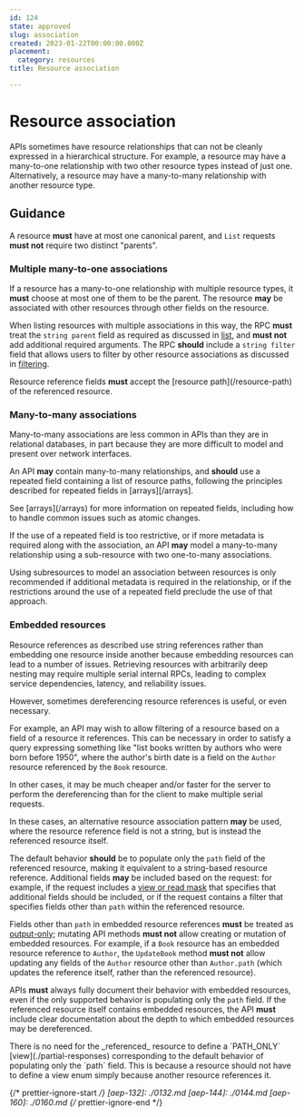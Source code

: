 ```yaml
---
id: 124
state: approved
slug: association
created: 2023-01-22T00:00:00.000Z
placement:
  category: resources
title: Resource association

--- 
```


# Resource association

APIs sometimes have resource relationships that can not be cleanly expressed in
a hierarchical structure. For example, a resource may have a many-to-one
relationship with two other resource types instead of just one. Alternatively,
a resource may have a many-to-many relationship with another resource type.

## Guidance

A resource <b class="font-extrabold	text-red-700">must</b> have at most one canonical parent, and `List` requests
<b class="font-extrabold	text-red-700">must not</b> require two distinct "parents".

### Multiple many-to-one associations

If a resource has a many-to-one relationship with multiple resource types, it
<b class="font-extrabold	text-red-700">must</b> choose at most one of them to be the parent. The resource <b class="font-extrabold text-green-700">may</b> be
associated with other resources through other fields on the resource.


<Tabs>
  <TabItem label="Protocol Buffers">
  
  
  <Sample path="../aep.dev/aep/general/0124/multiple_many_to_one.proto" type="protobuf" token1="message Book" token2="" />
  
  
  </TabItem>
  <TabItem label="OpenAPI 3.0">
  
  
  <Sample path="../aep.dev/aep/general/0124/multiple_many_to_one.oas.yaml" type="yml" token1="Book" token2="" />
  
  
  </TabItem>
</Tabs>
    

When listing resources with multiple associations in this way, the RPC <b class="font-extrabold	text-red-700">must</b>
treat the `string parent` field as required as discussed in [list](/list), and
<b class="font-extrabold	text-red-700">must not</b> add additional required arguments. The RPC <b class="font-extrabold	text-yellow-700">should</b> include a
`string filter` field that allows users to filter by other resource
associations as discussed in [filtering](/filtering).

<Aside type="note" title="Note">
  Resource reference fields <b class="font-extrabold	text-red-700">must</b> accept the
  [resource path](/resource-path) of the referenced resource.
</Aside>

### Many-to-many associations

Many-to-many associations are less common in APIs than they are in relational
databases, in part because they are more difficult to model and present over
network interfaces.

An API <b class="font-extrabold text-green-700">may</b> contain many-to-many relationships, and <b class="font-extrabold	text-yellow-700">should</b> use a
repeated field containing a list of resource paths, following the principles
described for repeated fields in [arrays][/arrays].


<Tabs>
  <TabItem label="Protocol Buffers">
  
  
  <Sample path="../aep.dev/aep/general/0124/many_to_many_repeated.proto" type="protobuf" token1="message Book" token2="" />
  
  
  </TabItem>
  <TabItem label="OpenAPI 3.0">
  
  
  <Sample path="../aep.dev/aep/general/0124/many_to_many_repeated.oas.yaml" type="yml" token1="Book" token2="" />
  
  
  </TabItem>
</Tabs>
    

<Aside type="note" title="Note">
  See [arrays](/arrays) for more information on repeated fields,
  including how to handle common issues such as atomic changes.
</Aside>

If the use of a repeated field is too restrictive, or if more metadata is
required along with the association, an API <b class="font-extrabold text-green-700">may</b> model a many-to-many
relationship using a sub-resource with two one-to-many associations.


<Tabs>
  <TabItem label="Protocol Buffers">
  
  
  <Sample path="../aep.dev/aep/general/0124/many_to_many_subresource.proto" type="protobuf" token1="message BookAuthor" token2="" />
  
  
  </TabItem>
  <TabItem label="OpenAPI 3.0">
  
  
  <Sample path="../aep.dev/aep/general/0124/many_to_many_subresource.oas.yaml" type="yml" token1="BookAuthor" token2="" />
  
  
  </TabItem>
</Tabs>
    

<Aside type="note" title="Note">
  Using subresources to model an association between resources is only
  recommended if additional metadata is required in the relationship, or if the
  restrictions around the use of a repeated field preclude the use of that
  approach.
</Aside>

### Embedded resources

Resource references as described use string references rather than embedding
one resource inside another because embedding resources can lead to a number of
issues. Retrieving resources with arbitrarily deep nesting may require multiple
serial internal RPCs, leading to complex service dependencies, latency, and
reliability issues.

However, sometimes dereferencing resource references is useful, or even
necessary.

For example, an API may wish to allow filtering of a resource based on a field
of a resource it references. This can be necessary in order to satisfy a query
expressing something like "list books written by authors who were born before
1950", where the author's birth date is a field on the `Author` resource
referenced by the `Book` resource.

In other cases, it may be much cheaper and/or faster for the server to perform
the dereferencing than for the client to make multiple serial requests.

In these cases, an alternative resource association pattern <b class="font-extrabold text-green-700">may</b> be used,
where the resource reference field is not a string, but is instead the
referenced resource itself.

The default behavior <b class="font-extrabold	text-yellow-700">should</b> be to populate only the `path` field of the
referenced resource, making it equivalent to a string-based resource reference.
Additional fields <b class="font-extrabold text-green-700">may</b> be included based on the request: for example, if the
request includes a [view or read mask](./partial-responses) that specifies that
additional fields should be included, or if the request contains a filter that
specifies fields other than `path` within the referenced resource.

Fields other than `path` in embedded resource references <b class="font-extrabold	text-red-700">must</b> be treated as
[output-only](./field-behavior); mutating API methods <b class="font-extrabold	text-red-700">must not</b> allow
creating or mutation of embedded resources. For example, if a `Book` resource
has an embedded resource reference to `Author`, the `UpdateBook` method **must
not** allow updating any fields of the `Author` resource other than
`Author.path` (which updates the reference itself, rather than the referenced
resource).

APIs <b class="font-extrabold	text-red-700">must</b> always fully document their behavior with embedded resources,
even if the only supported behavior is populating only the `path` field. If the
referenced resource itself contains embedded resources, the API <b class="font-extrabold	text-red-700">must</b>
include clear documentation about the depth to which embedded resources may be
dereferenced.

<Aside type="note" title="Note">
  There is no need for the _referenced_ resource to define a
  `PATH_ONLY` [view](./partial-responses) corresponding to the default behavior
  of populating only the `path` field. This is because a resource should not have
  to define a view enum simply because another resource references it.
</Aside>


<Tabs>
  <TabItem label="Protocol Buffers">
  
  
  <Sample path="../aep.dev/aep/general/0124/embedded_resource.proto" type="protobuf" token1="message Book" token2="" />
  
  
  </TabItem>
  <TabItem label="OpenAPI 3.0">
  
  
  <Sample path="../aep.dev/aep/general/0124/embedded_resource.oas.yaml" type="yml" token1="Book" token2="" />
  
  
  </TabItem>
</Tabs>
    

{/* prettier-ignore-start  */}
[aep-132]: ./0132.md
[aep-144]: ./0144.md
[aep-160]: ./0160.md
{/* prettier-ignore-end  */}
